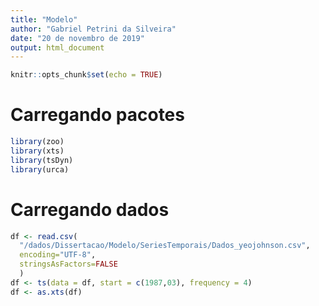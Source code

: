 ```yaml
---
title: "Modelo"
author: "Gabriel Petrini da Silveira"
date: "20 de novembro de 2019"
output: html_document
---
```


```r
knitr::opts_chunk$set(echo = TRUE)
```

# Carregando pacotes

```r
library(zoo)
library(xts)
library(tsDyn)
library(urca)
```

# Carregando dados

```r
df <- read.csv(
  "/dados/Dissertacao/Modelo/SeriesTemporais/Dados_yeojohnson.csv",
  encoding="UTF-8", 
  stringsAsFactors=FALSE
  )
df <- ts(data = df, start = c(1987,03), frequency = 4)
df <- as.xts(df)
```


